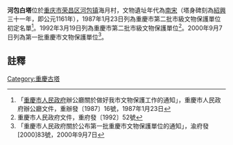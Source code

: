 {{msg:重慶市文物保護單位
|名稱 = 白塔
|編號 = 49
|圖片 = 
|級別 = 3
|分類 = 
|時代 = 南宋
|地点 = [[荣昌区|榮昌縣]][[河包镇|河包鄉]]海月村
|坐標 = 
|登錄 = 1987年1月23日
}}
{{msg:重慶市文物保護單位
|名稱 = 報恩寺塔
|編號 = 28
|圖片 = 
|級別 = 4
|分類 = 
|時代 = 南宋
|地点 = [[荣昌区|荣昌区]][[河包镇|河包镇]]
|坐標 = 
|登錄 = 1992年3月19日
}}

{{msg:重慶市文物保護單位
|名稱 = 河包報恩寺塔
|編號 = 34
|圖片 = 
|級別 = 5
|分類 = 
|時代 = 宋代
|地点 = [[荣昌区|荣昌区]][[河包镇|河包镇]]海月村
|坐標 = 
|登錄 = 2000年9月7日
}}
'''河包白塔'''位於[[重庆市|重庆市]][[荣昌区|荣昌区]][[河包镇|河包镇]]海月村，文物遺址年代為[[南宋|南宋]]（塔身碑刻為[[紹興_(南宋)|紹興]]三十一年，即公元1161年），1987年1月23日列為重慶市第二批市級文物保護單位初定名單<ref>「[[重庆市人民政府|重慶市人民政府]]辦公廳關於做好我市文物保護工作的通知」，重慶市人民政府辦公廳文件，重辦發〔1987〕16號，1987年1月23日</ref>。1992年3月19日列為重慶市第二批市級文物保護單位<ref>重慶市人民政府文件，重府發〔1992〕52號</ref>。2000年9月7日列為第一批重慶市文物保護單位<ref>「重慶市人民政府關於公布第一批重慶市文物保護單位的通知」，渝府發[2000]83號，2000年9月7日</ref>。
== 註釋 ==
{{reflist}}
{{文物保護單位小作品}}

[[Category:重慶古塔|Category:重慶古塔]]